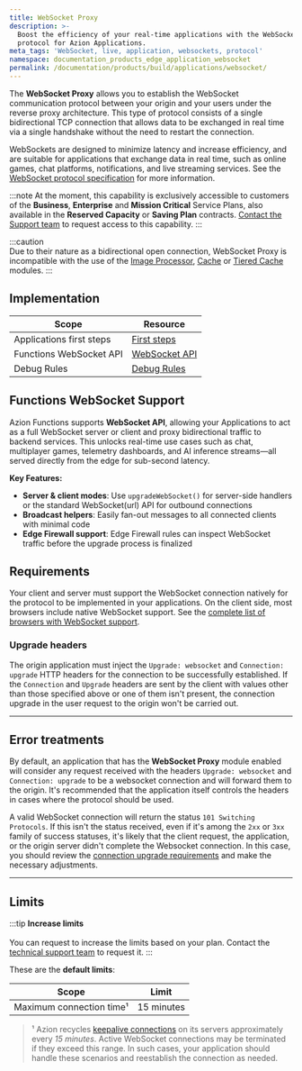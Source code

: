 ```yaml
---
title: WebSocket Proxy
description: >-
  Boost the efficiency of your real-time applications with the WebSocket
  protocol for Azion Applications.
meta_tags: 'WebSocket, live, application, websockets, protocol'
namespace: documentation_products_edge_application_websocket
permalink: /documentation/products/build/applications/websocket/
---
```



The **WebSocket Proxy** allows you to establish the WebSocket communication protocol between your origin and your users under the reverse proxy architecture. This type of protocol consists of a single bidirectional TCP connection that allows data to be exchanged in real time via a single handshake without the need to restart the connection.

WebSockets are designed to minimize latency and increase efficiency, and are suitable for applications that exchange data in real time, such as online games, chat platforms, notifications, and live streaming services. See the [WebSocket protocol specification](https://datatracker.ietf.org/doc/html/rfc6455) for more information.

:::note
At the moment, this capability is exclusively accessible to customers of the **Business**, **Enterprise** and **Mission Critical** Service Plans, also available in the **Reserved Capacity** or **Saving Plan** contracts. [Contact the Support team](https://tickets.azion.com/en/support/loginen/support/login/new) to request access to this capability. 
:::

:::caution  
Due to their nature as a bidirectional open connection, WebSocket Proxy is incompatible with the use of the [Image Processor](/en/documentation/products/build/applications/image-processor/), [Cache](/en/documentation/products/build/applications/cache/) or [Tiered Cache](/en/documentation/products/build/applications/cache/tiered-cache/) modules.
:::

## Implementation

| Scope | Resource |
| --- | --- |
| Applications first steps| [First steps](/en/documentation/products/build/applications/first-steps/)  |
| Functions WebSocket API| [WebSocket API](/en/documentation/runtime/api-reference/websocket/)  |
| Debug Rules| [Debug Rules](/en/documentation/products/guides/debug-rules/)  |

## Functions WebSocket Support

Azion Functions supports **WebSocket API**, allowing your Applications to act as a full WebSocket server or client and proxy bidirectional traffic to backend services. This unlocks real-time use cases such as chat, multiplayer games, telemetry dashboards, and AI inference streams—all served directly from the edge for sub-second latency.

**Key Features:**
- **Server & client modes**: Use `upgradeWebSocket()` for server-side handlers or the standard WebSocket(url) API for outbound connections
- **Broadcast helpers**: Easily fan-out messages to all connected clients with minimal code
- **Edge Firewall support**: Edge Firewall rules can inspect WebSocket traffic before the upgrade process is finalized

<LinkButton link="/en/documentation/runtime/api-reference/websocket/" label="Go to WebSocket API reference" severity="secondary" target="_blank" />

## Requirements

Your client and server must support the WebSocket connection natively for the protocol to be implemented in your applications. On the client side, most browsers include native WebSocket support. See the [complete list of browsers with WebSocket support](https://caniuse.com/websockets).

### Upgrade headers

The origin application must inject the `Upgrade: websocket` and `Connection: upgrade` HTTP headers for the connection to be successfully established. If the `Connection` and `Upgrade` headers are sent by the client with values other than those specified above or one of them isn't present, the connection upgrade in the user request to the origin won't be carried out.

---

## Error treatments

By default, an application that has the **WebSocket Proxy** module enabled will consider any request received with the headers `Upgrade: websocket` and `Connection: upgrade` to be a websocket connection and will forward them to the origin. It's recommended that the application itself controls the headers in cases where the protocol should be used.

A valid WebSocket connection will return the status `101 Switching Protocols`. If this isn't the status received, even if it's among the `2xx` or `3xx` family of success statuses, it's likely that the client request, the application, or the origin server didn't complete the Websocket connection. In this case, you should review the [connection upgrade requirements](#requirements) and make the necessary adjustments.

---

## Limits

:::tip
**Increase limits** <br></br>
You can request to increase the limits based on your plan. Contact the [technical support team](/en/documentation/services/support/) to request it.
:::

These are the **default limits**:

| Scope | Limit |
| --- | --- |
| Maximum connection time¹ | 15 minutes |

> ¹ Azion recycles [keepalive connections](/en/documentation/products/build/applications/#keepalive-timeout) on its servers approximately every *15 minutes*. Active WebSocket connections may be terminated if they exceed this range. In such cases, your application should handle these scenarios and reestablish the connection as needed.


